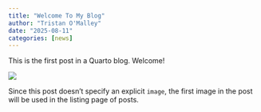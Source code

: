 ```yaml
---
title: "Welcome To My Blog"
author: "Tristan O'Malley"
date: "2025-08-11"
categories: [news]
---
```


This is the first post in a Quarto blog. Welcome!

![](thumbnail.jpg)

Since this post doesn't specify an explicit `image`, the first image in the post will be used in the listing page of posts.
